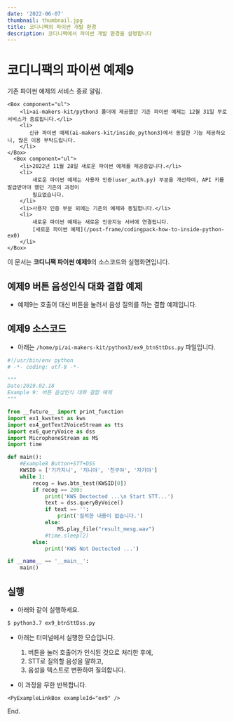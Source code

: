 ```yaml
---
date: '2022-06-07'
thumbnail: thumbnail.jpg
title: 코디니팩의 파이썬 개발 환경
description: 코디니팩에서 파이썬 개발 환경을 설명합니다
---
```


# 코디니팩의 파이썬 예제9

<MdxTextBox>
    <Box sx={{ color: 'secondary.main', fontWeight: 600, mb: 1 }}>기존 파이썬 예제의 서비스 종료 알림.</Box>

    <Box component="ul">
        <li>ai-makers-kit/python3 폴더에 제공했던 기존 파이썬 예제는 12월 31일 부로 서비스가 종료됩니다.</li>
        <li>
           신규 파이썬 예제(ai-makers-kit/inside_python3)에서 동일한 기능 제공하오니, 많은 이용 부탁드립니다.
        </li>
    </Box>
      <Box component="ul">
        <li>2022년 11월 28일 새로운 파이썬 예제를 제공중입니다.</li>
        <li>
            새로운 파이썬 예제는 사용자 인증(user_auth.py) 부분을 개선하여, API 키를 발급받아야 했던 기존의 과정이
            필요없습니다.
        </li>
        <li>사용자 인증 부분 외에는 기존의 예제와 동일합니다.</li>
        <li>
            새로운 파이썬 예제는 새로운 인공지능 서버에 연결됩니다.
            [새로운 파이썬 예제](/post-frame/codingpack-how-to-inside-python-ex0)
        </li>
    </Box>

</MdxTextBox>

<MdxTextBox>
    <Box sx={{ color: 'secondary.main', fontWeight: 600, mb: 1 }}>
        이 문서는 <b>코디니팩 파이썬 예제9</b>의 소스코드와 실행화면입니다.
    </Box>
</MdxTextBox>

## 예제9 버튼 음성인식 대화 결합 예제

-   예제9는 호출어 대신 버튼을 눌러서 음성 질의를 하는 결합 예제입니다.

    <MdxImageView src="/images/codinypack-py/ex9_out2.png" caption="아케이드 스위치 누르기" />

## 예제9 소스코드

-   아래는 `/home/pi/ai-makers-kit/python3/ex9_btnSttDss.py` 파일입니다.

```python
#!/usr/bin/env python
# -*- coding: utf-8 -*-

"""
Date:2019.02.18
Example 9: 버튼 음성인식 대화 결합 예제
"""

from __future__ import print_function
import ex1_kwstest as kws
import ex4_getText2VoiceStream as tts
import ex6_queryVoice as dss
import MicrophoneStream as MS
import time

def main():
    #Example8 Button+STT+DSS
    KWSID = ['기가지니', '지니야', '친구야', '자기야']
    while 1:
        recog = kws.btn_test(KWSID[0])
        if recog == 200:
            print('KWS Dectected ...\n Start STT...')
            text = dss.queryByVoice()
            if text == '':
                print('질의한 내용이 없습니다.')
            else:
                MS.play_file("result_mesg.wav")
            #time.sleep(2)
        else:
            print('KWS Not Dectected ...')

if __name__ == '__main__':
    main()

```

## 실행

-   아래와 같이 실행하세요.

```bash
$ python3.7 ex9_btnSttDss.py
```

-   아래는 터미널에서 실행한 모습입니다.
    1.  버튼을 눌러 호출어가 인식된 것으로 처리한 후에,
    1.  STT로 질의할 음성을 말하고,
    1.  음성을 텍스트로 변환하여 질의합니다.
-   이 과정을 무한 반복합니다.

    <MdxImageView src="/images/codinypack-py/ex9_out1.png" caption="예제 실행" />

<PyGinsideLimit />

    <PyExampleLinkBox exampleId="ex9" />

End.
